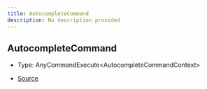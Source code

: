 ```yaml
---
title: AutocompleteCommand
description: No description provided
---
```


## AutocompleteCommand

- Type: AnyCommandExecute\<AutocompleteCommandContext>

- [Source](https://github.com/underctrl-io/commandkit/blob/83ef44f10b86e30835e8636786e5222cac412af9/packages/commandkit/src/app/commands/Context.ts#L100)